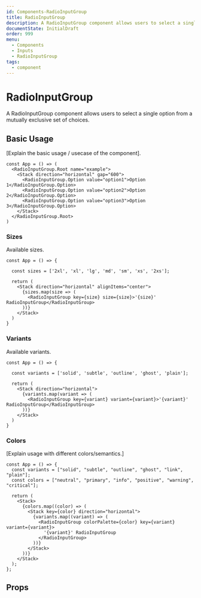 ```yaml
---
id: Components-RadioInputGroup
title: RadioInputGroup
description: A RadioInputGroup component allows users to select a single option from a mutually exclusive set of choices.
documentState: InitialDraft
order: 999
menu:
  - Components
  - Inputs
  - RadioInputGroup
tags:
  - component
---
```


# RadioInputGroup

A RadioInputGroup component allows users to select a single option from a mutually exclusive set of choices.

## Basic Usage

[Explain the basic usage / usecase of the component].

```jsx-live
const App = () => (
  <RadioInputGroup.Root name="example">
    <Stack direction="horizontal" gap="600">
      <RadioInputGroup.Option value="option1">Option 1</RadioInputGroup.Option>
      <RadioInputGroup.Option value="option2">Option 2</RadioInputGroup.Option>
      <RadioInputGroup.Option value="option3">Option 3</RadioInputGroup.Option>
    </Stack>
  </RadioInputGroup.Root>
)
```


### Sizes

Available sizes.

```jsx-live
const App = () => {

  const sizes = ['2xl', 'xl', 'lg', 'md', 'sm', 'xs', '2xs'];

  return (
    <Stack direction="horizontal" alignItems="center">
      {sizes.map(size => (
        <RadioInputGroup key={size} size={size}>'{size}' RadioInputGroup</RadioInputGroup>
      ))}
    </Stack>
  )
}
```

### Variants

Available variants.

```jsx-live
const App = () => {

  const variants = ['solid', 'subtle', 'outline', 'ghost', 'plain'];

  return (
    <Stack direction="horizontal">
      {variants.map(variant => (
        <RadioInputGroup key={variant} variant={variant}>'{variant}' RadioInputGroup</RadioInputGroup>
      ))}
    </Stack>
  )
}
```

### Colors

[Explain usage with different colors/semantics.]

```jsx-live
const App = () => {
  const variants = ["solid", "subtle", "outline", "ghost", "link", "plain"];
  const colors = ["neutral", "primary", "info", "positive", "warning", "critical"];

  return (
    <Stack>
      {colors.map((color) => (
        <Stack key={color} direction="horizontal">
          {variants.map((variant) => (
            <RadioInputGroup colorPalette={color} key={variant} variant={variant}>
              '{variant}' RadioInputGroup
            </RadioInputGroup>
          ))}
        </Stack>
      ))}
    </Stack>
  );
};
```

## Props

<PropsTable id="RadioInputGroup" />
